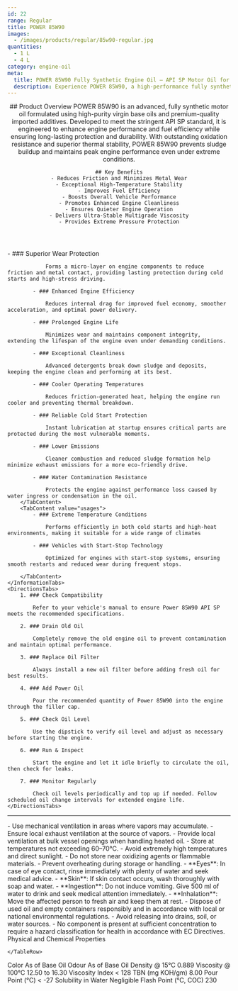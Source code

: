 ```yaml
---
id: 22
range: Regular
title: POWER 85W90
images:
  - /images/products/regular/85w90-regular.jpg
quantities:
  - 1 L
  - 4 L
category: engine-oil
meta:
  title: POWER 85W90 Fully Synthetic Engine Oil – API SP Motor Oil for Modern Engines
  description: Experience POWER 85W90, a high-performance fully synthetic motor oil formulated to meet API SP standards. Engineered for enhanced fuel efficiency, superior wear protection, and reliable cold start performance. Ideal for vehicles with start-stop technology and extreme temperature conditions.
---
```


<Header>
    ## Product Overview
    POWER 85W90 is an advanced, fully synthetic motor oil formulated using high-purity virgin base oils and premium-quality imported additives. Developed to meet the stringent API SP standard, it is engineered to enhance engine performance and fuel efficiency while
    ensuring long-lasting protection and durability. With outstanding oxidation resistance and superior thermal stability, POWER 85W90 prevents sludge buildup and maintains peak engine performance even under extreme conditions.


    ## Key Benefits
    - Reduces Friction and Minimizes Metal Wear
    - Exceptional High-Temperature Stability
    - Improves Fuel Efficiency
    - Boosts Overall Vehicle Performance
    - Promotes Enhanced Engine Cleanliness
    - Ensures Quieter Engine Operation
    - Delivers Ultra-Stable Multigrade Viscosity
    - Provides Extreme Pressure Protection

</Header>

<Section>
    <InformationTabs>
        <TabContent value="core">
            - ### Superior Wear Protection

                Forms a micro-layer on engine components to reduce friction and metal contact, providing lasting protection during cold starts and high-stress driving.

            - ### Enhanced Engine Efficiency

                Reduces internal drag for improved fuel economy, smoother acceleration, and optimal power delivery.

            - ### Prolonged Engine Life

                Minimizes wear and maintains component integrity, extending the lifespan of the engine even under demanding conditions.
    
            - ### Exceptional Cleanliness

                Advanced detergents break down sludge and deposits, keeping the engine clean and performing at its best.
    
            - ### Cooler Operating Temperatures

                Reduces friction-generated heat, helping the engine run cooler and preventing thermal breakdown.
    
            - ### Reliable Cold Start Protection

                Instant lubrication at startup ensures critical parts are protected during the most vulnerable moments. 
    
            - ### Lower Emissions

                Cleaner combustion and reduced sludge formation help minimize exhaust emissions for a more eco-friendly drive.
    
            - ### Water Contamination Resistance

                Protects the engine against performance loss caused by water ingress or condensation in the oil.
        </TabContent>
        <TabContent value="usages">
            - ### Extreme Temperature Conditions

                Performs efficiently in both cold starts and high-heat environments, making it suitable for a wide range of climates

            - ### Vehicles with Start-Stop Technology

                Optimized for engines with start-stop systems, ensuring smooth restarts and reduced wear during frequent stops.

        </TabContent>
    </InformationTabs>
    <DirectionsTabs>
        1. ### Check Compatibility
    
            Refer to your vehicle's manual to ensure Power 85W90 API SP meets the recommended specifications.
   
        2. ### Drain Old Oil
    
            Completely remove the old engine oil to prevent contamination and maintain optimal performance.
   
        3. ### Replace Oil Filter
    
            Always install a new oil filter before adding fresh oil for best results.
   
        4. ### Add Power Oil
    
            Pour the recommended quantity of Power 85W90 into the engine through the filler cap.
   
        5. ### Check Oil Level
    
            Use the dipstick to verify oil level and adjust as necessary before starting the engine.
   
        6. ### Run & Inspect
    
            Start the engine and let it idle briefly to circulate the oil, then check for leaks.
   
        7. ### Monitor Regularly
    
            Check oil levels periodically and top up if needed. Follow scheduled oil change intervals for extended engine life.
    </DirectionsTabs>
</Section>

***

<Section>
    <SafetyTabs>
        <TabContent value="handling">
            - Use mechanical ventilation in areas where vapors may accumulate.
            - Ensure local exhaust ventilation at the source of vapors.
            - Provide local ventilation at bulk vessel openings when handling heated oil.
            - Store at temperatures not exceeding 60–70°C.
            - Avoid extremely high temperatures and direct sunlight.
            - Do not store near oxidizing agents or flammable materials.
            - Prevent overheating during storage or handling.
        </TabContent>
        <TabContent value="first-aid">
            - **Eyes**: In case of eye contact, rinse immediately with plenty of water and seek medical advice.
            - **Skin**: If skin contact occurs, wash thoroughly with soap and water.
            - **Ingestion**: Do not induce vomiting. Give 500 ml of water to drink and seek medical attention immediately.
            - **Inhalation**: Move the affected person to fresh air and keep them at rest.
        </TabContent>
        <TabContent value="disposal">
            - Dispose of used oil and empty containers responsibly and in accordance with local or national environmental regulations.
            - Avoid releasing into drains, soil, or water sources.
        </TabContent>
        <TabContent value="hazardous">
            - No component is present at sufficient concentration to require a hazard classification for health in accordance with EC Directives.
        </TabContent>
    </SafetyTabs>
  
   <Table>
  <TableHeader>
    <TableRow col={2}>
      <TableHead>Physical and Chemical Properties</TableHead>
    
    </TableRow>
  </TableHeader>
  <TableBody>
    <TableRow>
      <TableCell>Color</TableCell>
      <TableCell>As of Base Oil</TableCell>
    </TableRow>
    <TableRow>
      <TableCell>Odour</TableCell>
      <TableCell>As of Base Oil</TableCell>
    </TableRow>
    <TableRow>
      <TableCell>Density @ 15°C</TableCell>
      <TableCell>0.889</TableCell>
    </TableRow>
    <TableRow>
      <TableCell>Viscosity @ 100°C</TableCell>
      <TableCell>12.50 to 16.30</TableCell>
    </TableRow>
    <TableRow>
      <TableCell>Viscosity Index</TableCell>
      <TableCell>&lt; 128</TableCell>
    </TableRow>
    <TableRow>
      <TableCell>TBN (mg KOH/gm)</TableCell>
      <TableCell>8.00</TableCell>
    </TableRow>
    <TableRow>
      <TableCell>Pour Point (°C)</TableCell>
      <TableCell>&lt; -27</TableCell>
    </TableRow>
    <TableRow>
      <TableCell>Solubility in Water</TableCell>
      <TableCell>Negligible</TableCell>
    </TableRow>
    <TableRow>
      <TableCell>Flash Point (°C, COC)</TableCell>
      <TableCell>230</TableCell>
    </TableRow>
  </TableBody>
</Table>

</Section>